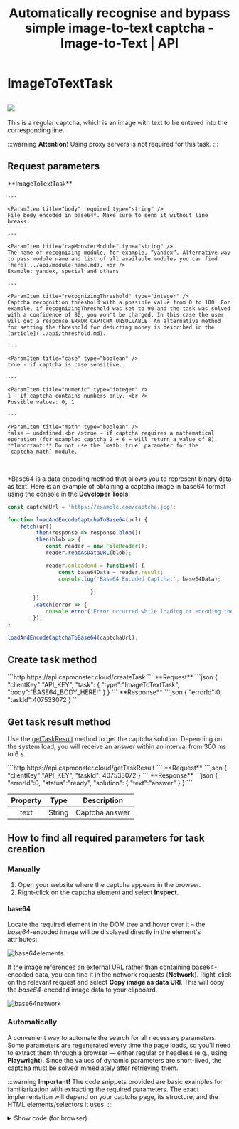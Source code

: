 ﻿---
sidebar_position: 10
sidebar_label: ImageToText
title: "Automatically recognise and bypass simple image-to-text captcha - Image-to-Text | API"
description: "Image-to-Text method via CapMonster.Cloud API to automatically recognise and bypass captcha with text on images. Detailed tutorial and examples for automatically solving simple captcha with text in Capmonster Cloud Docs!"
---


# ImageToTextTask

<PriceBlockWrap>
  <PriceBlock  captchaId="text"/>
</PriceBlockWrap>

![](./images/image-to-text/text-captcha-2.png)
---

This is a regular captcha, which is an image with text to be entered into the corresponding line. 

:::warning **Attention!**
Using proxy servers is not required for this task.
:::


## Request parameters
<TabItem value="proxyless" label="RecaptchaV2EnterpriseTaskProxyless (without proxy)" default className="bordered-panel">
    <ParamItem title="type" required type="string" />
    **ImageToTextTask**

    ---

    <ParamItem title="body" required type="string" />
    File body encoded in base64*. Make sure to send it without line breaks.

    ---

    <ParamItem title="capMonsterModule" type="string" />
    The name of recognizing module, for example, “yandex“. Alternative way to pass module name and list of all available modules you can find [here](../api/module-name.md). <br />
    Example: yandex, special and others

    ---

    <ParamItem title="recognizingThreshold" type="integer" />
    Captcha recognition threshold with a possible value from 0 to 100. For example, if recognizingThreshold was set to 90 and the task was solved with a confidence of 80, you won't be charged. In this case the user will get a response ERROR_CAPTCHA_UNSOLVABLE. An alternative method for setting the threshold for deducting money is described in the [article](../api/threshold.md).

    ---

    <ParamItem title="case" type="boolean" />
    true - if captcha is case sensitive.

    ---

    <ParamItem title="numeric" type="integer" />
    1 - if captcha contains numbers only. <br />
    Possible values: 0, 1

    ---

    <ParamItem title="math" type="boolean" />
    false — undefined;<br />true — if captcha requires a mathematical operation (for example: captcha 2 + 6 = will return a value of 8). **Important:** Do not use the `math: true` parameter for the `captcha_math` module.
</TabItem>

<br />

*Base64 is a data encoding method that allows you to represent binary data as text. Here is an example of obtaining a captcha image in base64 format using the console in the **Developer Tools**:

```JavaScript
const captchaUrl = 'https://example.com/captcha.jpg';

function loadAndEncodeCaptchaToBase64(url) {
    fetch(url)
        .then(response => response.blob())
        .then(blob => {
            const reader = new FileReader();
            reader.readAsDataURL(blob);

            reader.onloadend = function() {
                const base64Data = reader.result;                
                console.log('Base64 Encoded Captcha:', base64Data);

                          };
        })
        .catch(error => {
            console.error('Error occurred while loading or encoding the captcha:', error);
        });
}

loadAndEncodeCaptchaToBase64(captchaUrl);

```


## Create task method

<TabItem value="proxyless" label="RecaptchaV2TaskProxyless (without proxy)" default className="method-panel">
	<MethodItem>
		```http
		https://api.capmonster.cloud/createTask
		```
	</MethodItem>
	<MethodDescription>
		**Request**
		```json
		{
		  "clientKey":"API_KEY",
		  "task": {
			"type":"ImageToTextTask",
			"body":"BASE64_BODY_HERE!"
		  }
		}
		```
		**Response**
		```json
		{
		  "errorId":0,
		  "taskId":407533072
		}
		```
	</MethodDescription>
</TabItem>

## Get task result method
Use the [getTaskResult](../api/methods/get-task-result.md) method to get the captcha solution. Depending on the system load, you will receive an answer within an interval from 300 ms to 6 s

<TabItem value="proxyless" label="GeeTestTaskProxyless (without proxy)" default className="method-panel-full">
	<MethodItem>
		```http
		https://api.capmonster.cloud/getTaskResult
		```
	</MethodItem>
	<MethodDescription>
		**Request**
		```json
		{
		  "clientKey":"API_KEY",
		  "taskId": 407533072
		}
		```
		**Response**
		```json
		{
		  "errorId":0,
		  "status":"ready",
		  "solution": {
			"text":"answer"
		  }
		}
		```
	</MethodDescription>
</TabItem>

<br />

|**Property**|**Type**|**Description**|
| :-: | :-: | :-: |
|text|String|Captcha answer|

## How to find all required parameters for task creation

### Manually

1. Open your website where the captcha appears in the browser.
2. Right-click on the captcha element and select **Inspect**.

#### base64

Locate the required element in the DOM tree and hover over it – the *base64*-encoded image will be displayed directly in the element's attributes:

![base64elements](images\image-to-text\base64-elements.png)

If the image references an external URL rather than containing base64-encoded data, you can find it in the network requests (**Network**). Right-click on the relevant request and select **Copy image as data URI**. This will copy the *base64*-encoded image data to your clipboard.

![base64network](images\image-to-text\base64-network.png)

### Automatically

A convenient way to automate the search for all necessary parameters.
Some parameters are regenerated every time the page loads, so you'll need to extract them through a browser — either regular or headless (e.g., using **Playwright**).
Since the values of dynamic parameters are short-lived, the captcha must be solved immediately after retrieving them.

:::warning **Important!**
The code snippets provided are basic examples for familiarization with extracting the required parameters. The exact implementation will depend on your captcha page, its structure, and the HTML elements/selectors it uses.
:::

<Tabs className="full-width-tabs filled-tabs request-tabs">
  <TabItem value="js" label="JavaScript" default className="method-panel">
    <details>
      <summary>Show code (for browser)</summary>
      ```js
      (async () => {
        const img = document.querySelector('img'); // Example selector

        const imageUrl = img.src;

        const response = await fetch(imageUrl);

        if (!response.ok) {
          throw new Error("Failed to load image");
        }

        const buffer = await response.arrayBuffer();

        // Convert binary data to base64
        const base64Image = btoa(String.fromCharCode(...new Uint8Array(buffer)));

        console.log(base64Image); 
      })();
      ```
    </details>

    <details>
      <summary>Show code (Node.js)</summary>
      ```js
      (async () => {
        const imageUrl = "https://example/img/.jpg"; // Image URL

        const response = await fetch(imageUrl);

        if (!response.ok) {
          throw new Error("Failed to load image");
        }

        const buffer = await response.arrayBuffer();

        // Convert data to base64
        const base64Image = Buffer.from(buffer).toString("base64");

        console.log(base64Image);
      })();
      ```
    </details>
  </TabItem>

  <TabItem value="python" label="Python" className="method-panel">
    <details>
      <summary>Show code</summary>
      ```python
      import requests
      import base64

      # Image URL
      image_url = "https://example/img.jpg"

      response = requests.get(image_url)

      if response.status_code == 200:
          # Convert image binary data to base64
          base64_image = base64.b64encode(response.content).decode('utf-8')

          print(base64_image)
      else:
          print("Failed to load image")
      ```
    </details>
  </TabItem>

  <TabItem value="csharp" label="C#" className="method-panel">
    <details>
      <summary>Show code</summary>
      ```csharp
      using System;
      using System.Net.Http;
      using System.Threading.Tasks;

      class Program
      {
          static async Task Main(string[] args)
          {
              // Image URL
              string imageUrl = "https://example/img.jpg";

              using (HttpClient client = new HttpClient())
              {
                  try
                  {
                      byte[] imageBytes = await client.GetByteArrayAsync(imageUrl);

                      // Convert image binary data to base64
                      string base64Image = Convert.ToBase64String(imageBytes);

                      Console.WriteLine(base64Image);
                  }
                  catch (Exception ex)
                  {
                      Console.WriteLine("Failed to load image: " + ex.Message);
                  }
              }
          }
      }
      ```
    </details>
  </TabItem>
</Tabs>

## Use the SDK Library

<Tabs className="full-width-tabs filled-tabs request-tabs" groupId="captcha-type">
  <TabItem value="js" label="JavaScript" default className="method-panel">
    ```js
    // https://github.com/ZennoLab/capmonstercloud-client-js

    import { CapMonsterCloudClientFactory, ClientOptions, ImageToTextRequest } from '@zennolab_com/capmonstercloud-client';

    document.addEventListener('DOMContentLoaded', async () => {
      const cmcClient = CapMonsterCloudClientFactory.Create(new ClientOptions({ clientKey: '<your capmonster.cloud API key>' }));
      console.log(await cmcClient.getBalance());

      const imageToTextRequest = new ImageToTextRequest({
        body: 'some base64 body', // Replace with correct value
        CapMonsterModule: CapMonsterModules.YandexWave,
        Case: true,
        numeric: 1,
        recognizingThreshold: 65,
        math: false,
      });

      console.log(await cmcClient.Solve(imageToTextRequest));
    });
    ```
  </TabItem>

  <TabItem value="python" label="Python" className="method-panel">
    ```python
    # https://github.com/ZennoLab/capmonstercloud-client-python

    import asyncio
    import base64
    from capmonstercloudclient import CapMonsterClient, ClientOptions
    from capmonstercloudclient.requests import ImageToTextRequest

    client_options = ClientOptions(api_key="your_api_key")  # Your CapMonster Cloud API key
    cap_monster_client = CapMonsterClient(options=client_options)

    image_base64 = "/9j/4AAQSkZJRgABAQAAAQABAAD/2wBDAAgGBgc…wwzqR4U/yZ//Z" # Replace with correct value

    image_bytes = base64.b64decode(image_base64)

    image_to_text_request = ImageToTextRequest(
        image_bytes=image_bytes,
        module_name=None,
        threshold=50,      
        case=True,         
        numeric=0,         
        math=False         
    )

    async def solve_captcha():
        return await cap_monster_client.solve_captcha(image_to_text_request)

    responses = asyncio.run(solve_captcha())
    print(responses)
    ```
  </TabItem>

  <TabItem value="csharp" label="C#" className="method-panel">
    ```csharp
    // https://github.com/ZennoLab/capmonstercloud-client-dotnet

    using Zennolab.CapMonsterCloud.Requests;
    using Zennolab.CapMonsterCloud;

    class Program
    {
        static async Task Main(string[] args)
        {
            var clientOptions = new ClientOptions
            {
                ClientKey = "your_api_key" // Your CapMonster Cloud API key
            };

            var cmCloudClient = CapMonsterCloudClientFactory.Create(clientOptions);

            var imageToTextRequest = new ImageToTextRequest
            {
                Body = "/9j/4AAQSkZJRgABAQAAAQABA...hMjIyMjIyMjIyMjIyMj", // Replace with correct value
                CapMonsterModule = "None",  
                RecognizingThreshold = 70, 
                CaseSensitive = true,
                Numeric = false, 
                Math = false
            };

            var imageToTextResult = await cmCloudClient.SolveAsync(imageToTextRequest);

            Console.WriteLine("Captcha Solved: " + imageToTextResult.Solution.Value);
        }
    }
    ```
  </TabItem>
</Tabs>
